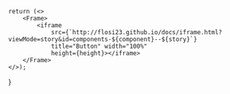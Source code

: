     return (<>
        <Frame>
            <iframe
                src={`http://flosi23.github.io/docs/iframe.html?viewMode=story&id=components-${component}--${story}`}
                title="Button" width="100%"
                height={height}></iframe>
        </Frame>
    </>);

}
